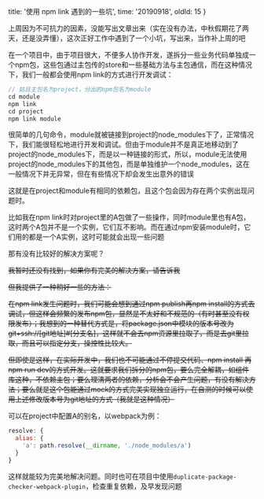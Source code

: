   title: '使用 npm link 遇到的一些坑',
  time: '20190918',
  oldId: 15
}

上周因为不可抗力的因素，没能写出文章出来（实在没有办法，中秋假期花了两天，还是没弄懂），这次正好工作中遇到了一个小坑，写出来，当作补上周的吧

在一个项目中，由于项目很大，不便多人协作开发，遂拆分一些业务代码单独成一个npm包，这些包通过主包传的store和一些基础方法与主包通信，而在这种情况下，我们一般都会使用npm link的方式进行开发调试：

```js
// 姑且主包名为project，分出的npm包名为module
cd module
npm link
cd project
npm link module
```

很简单的几句命令，module就被链接到project的node_modules下了，正常情况下，我们能很轻松地进行开发和调试。但由于module并不是真正地移动到了project的node_modules下，而是以一种链接的形式，所以，module无法使用project的node_modules下的其他包，而是单独维护一个node_modules，这在一般情况下并无异常，但在有些情况下却会发生出意外的错误

这就是在project和module有相同的依赖包，且这个包会因为存在两个实例出现问题时。

比如我在npm link时对project里的A包做了一些操作，同时module里也有A包，这时两个A包并不是一个实例，它们互不影响。而在通过npm安装module时，它们用的都是一个A实例，这时可能就会出现一些问题

那有没有比较好的解决方案呢？

~~我暂时还没有找到，如果你有完美的解决方案，请告诉我~~

~~但我提供了一种稍好一些的方法：~~

~~在npm link发生问题时，我们可能会想到通过npm publish再npm install的方式去调试，但这样会频繁的发布npm包，显然是不太好和不规范的（有时甚至没有权限发布）；我想到的一种替代方式是，将package.json中模块的版本号改为git+ssh://[git地址]#[分支名]，这样就不会去npm资源里拉取了，而是去git里拉取，而且可以指定分支，操控性比较大。~~

~~但即使是这样，在实际开发中，我们也不可能通过不停提交代码、npm install 再npm run dev的方式开发。这就要求我们拆分的npm包，要么完全解耦，如组件库这种，不依赖主包；要么理清两者的依赖，分析会不会产生问题，有没有解决方法；要么就是这个包能通过mock的方式完美实现独立运行，在自测的时候可以使用上述修改版本号为git地址的方式（我就是这种情况）~~

可以在project中配置A的别名，以webpack为例：

```js
resolve: {
  alias: {
    'a': path.resolve(__dirname, './node_modules/a')
  }
}
```

这样就能较为完美地解决问题。同时也可在项目中使用`duplicate-package-checker-webpack-plugin`，检查重复依赖，及早发现问题

